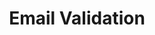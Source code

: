 ---
title: Email Validation
description: "Welcome to the world of location services"
icon: envelope-open-text
---